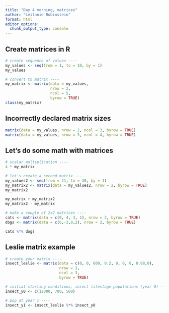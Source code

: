```yaml
---
title: "Day 4 morning, matrices"
author: "Leilanie Rubinstein"
format: html
editor_options: 
  chunk_output_type: console
---
```


## Create matrices in R

```r
# create sequence of values ----
my_values <- seq(from = 1, to = 10, by = 1)
my_values

# convert to matrix ----
my_matrix <- matrix(data = my_values, 
                    nrow = 2,
                    ncol = 5,
                    byrow = TRUE)
class(my_matrix)
```

## Incorrectly declared matrix sizes

```r
matrix(data = my_values, nrow = 2, ncol = 3, byrow = TRUE)
matrix(data = my_values, nrow = 3, ncol = 4, byrow = TRUE)
```

## Let's do some math with matrices

```r
# scalar multiplication ----
4 * my_matrix

# let's create a second matrix ----
my_values2 <- seq(from = 21, to = 30, by = 1)
my_matrix2 <- matrix(data = my_values2, nrow = 2, byrow = TRUE)
my_matrix2

my_matrix + my_matrix2
my_matrix2 - my_matrix
```

```r
# make a couple of 2x2 matrices ---- 
cats <- matrix(data = c(0, 4, 3, 1), nrow = 2, byrow = TRUE)
dogs <- matrix(data = c(6,-3,0,2), nrow = 2, byrow = TRUE)

cats %*% dogs
```

## Leslie matrix example

```r
# create your matrix ----
insect_leslie <- matrix(data = c(0, 0, 600, 0.2, 0, 0, 0, 0.08,0),
                        nrow = 3,
                        ncol = 3,
                        byrow = TRUE)

# initial starting conditions, insect lifestage populations (year 0) ----
insect_y0 <- c(12000, 700, 500)

# pop at year 1 ----
insect_y1 <- insect_leslie %*% insect_y0
```
















